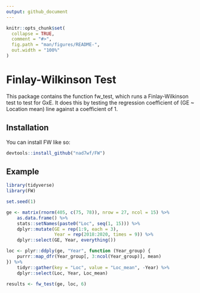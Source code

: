 ```yaml
---
output: github_document
---
```


<!-- README.md is generated from README.Rmd. Please edit that file -->

```r
knitr::opts_chunk$set(
  collapse = TRUE,
  comment = "#>",
  fig.path = "man/figures/README-",
  out.width = "100%"
)
```

# Finlay-Wilkinson Test

<!-- badges: start -->
<!-- badges: end -->

This package contains the function fw_test, which runs a Finlay-Wilkinson test to test for GxE. It does this by testing the regression coefficient of (GE ~ Location mean) line against a coefficient of 1.

## Installation

You can install FW like so:

``` r
devtools::install_github("nad7wf/FW")
```

## Example

```r
library(tidyverse)
library(FW)

set.seed(1)

ge <- matrix(rnorm(405, c(75, 78)), nrow = 27, ncol = 15) %>%
    as.data.frame() %>%
    stats::setNames(paste0("Loc", seq(1, 15))) %>%
    dplyr::mutate(GE = rep(1:9, each = 3),
                  Year = rep(2018:2020, times = 9)) %>%
    dplyr::select(GE, Year, everything())

loc <- plyr::ddply(ge, "Year", function (Year_group) {
    purrr::map_dfr(Year_group[, 3:ncol(Year_group)], mean)
}) %>%
    tidyr::gather(key = "Loc", value = "Loc_mean", -Year) %>%
    dplyr::select(Loc, Year, Loc_mean)

results <- fw_test(ge, loc, 6)
```
